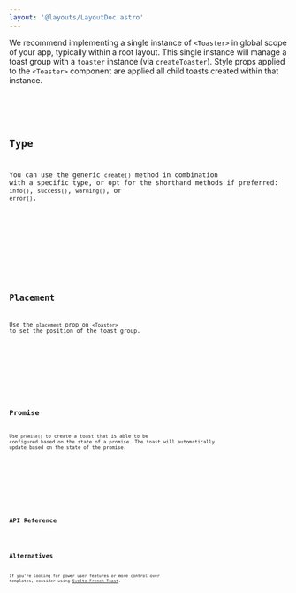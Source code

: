 ```yaml
---
layout: '@layouts/LayoutDoc.astro'
---
```




We recommend implementing a single instance of `<Toaster>` in global scope of your app, typically within a root layout. This single instance will manage a toast group with a `toaster` instance (via `createToaster`). Style props applied to the `<Toaster>` component are applied all child toasts created within that instance.

<Preview client:load>
	<Fragment slot="preview">
		<Example client:visible />
	</Fragment>
	<Fragment slot="code">
		<Code code={ExampleRaw} lang="svelte" />
	</Fragment>
</Preview>

## Type

You can use the generic `create()` method in combination with a specific type, or opt for the shorthand methods if preferred: `info()`, `success()`, `warning()`, or `error()`.

<Preview client:load>
	<Fragment slot="preview">
		<ExampleType client:visible />
	</Fragment>
	<Fragment slot="code">
		<Code code={ExampleTypeRaw} lang="svelte" />
	</Fragment>
</Preview>

## Placement

Use the `placement` prop on `<Toaster>` to set the position of the toast group.

<Preview client:load>
	<Fragment slot="preview">
		<ExamplePlacement client:visible />
	</Fragment>
	<Fragment slot="code">
		<Code code={ExamplePlacementRaw} lang="svelte" />
	</Fragment>
</Preview>

## Promise

Use `promise()` to create a toast that is able to be configured based on the state of a promise. The toast will automatically update based on the state of the promise.

<Preview client:load>
	<Fragment slot="preview">
		<ExamplePromise client:visible />
	</Fragment>
	<Fragment slot="code">
		<Code code={ExamplePromiseRaw} lang="svelte" />
	</Fragment>
</Preview>

## API Reference

<ApiTable />

## Alternatives

If you're looking for power user features or more control over templates, consider using [Svelte-French-Toast](https://svelte-french-toast.com/).
